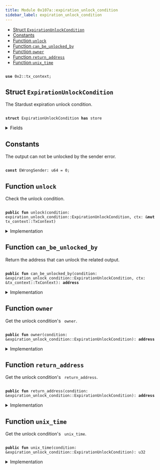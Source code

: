 ```yaml
---
title: Module 0x107a::expiration_unlock_condition
sidebar_label: expiration_unlock_condition
---
```


<Link id="0x107a_expiration_unlock_condition"/>


-  [Struct `ExpirationUnlockCondition`](#0x107a_expiration_unlock_condition_ExpirationUnlockCondition)
-  [Constants](#@Constants_0)
-  [Function `unlock`](#0x107a_expiration_unlock_condition_unlock)
-  [Function `can_be_unlocked_by`](#0x107a_expiration_unlock_condition_can_be_unlocked_by)
-  [Function `owner`](#0x107a_expiration_unlock_condition_owner)
-  [Function `return_address`](#0x107a_expiration_unlock_condition_return_address)
-  [Function `unix_time`](#0x107a_expiration_unlock_condition_unix_time)


<pre><code>
<b>use</b> <Link to="../iota-framework/tx_context#0x2_tx_context">0x2::tx_context</Link>;
</code></pre>



<Link id="0x107a_expiration_unlock_condition_ExpirationUnlockCondition"></Link>

## Struct `ExpirationUnlockCondition`

The Stardust expiration unlock condition.


<pre><code>
<b>struct</b> <Link to="expiration_unlock_condition#0x107a_expiration_unlock_condition_ExpirationUnlockCondition">ExpirationUnlockCondition</Link> <b>has</b> store
</code></pre>



<details>
<summary>Fields</summary>


<dl>
<dt>
<code>
owner: <b>address</b></code>
</dt>
<dd>
 The address who owns the output before the timestamp has passed.
</dd>
<dt>
<code>
return_address: <b>address</b></code>
</dt>
<dd>
 The address that is allowed to spend the locked funds after the timestamp has passed.
</dd>
<dt>
<code>
unix_time: u32</code>
</dt>
<dd>
 Before this unix time, Address Unlock Condition is allowed to unlock the output, after that only the address defined in Return Address.
</dd>
</dl>


</details>

<Link id="@Constants_0"></Link>

## Constants


<Link id="0x107a_expiration_unlock_condition_EWrongSender"></Link>

The output can not be unlocked by the sender error.


<pre><code>
<b>const</b> <Link to="expiration_unlock_condition#0x107a_expiration_unlock_condition_EWrongSender">EWrongSender</Link>: u64 = 0;
</code></pre>



<Link id="0x107a_expiration_unlock_condition_unlock"></Link>

## Function `unlock`

Check the unlock condition.


<pre><code>
<b>public</b> <b>fun</b> <Link to="expiration_unlock_condition#0x107a_expiration_unlock_condition_unlock">unlock</Link>(condition: <Link to="expiration_unlock_condition#0x107a_expiration_unlock_condition_ExpirationUnlockCondition">expiration_unlock_condition::ExpirationUnlockCondition</Link>, ctx: &<b>mut</b> <Link to="../iota-framework/tx_context#0x2_tx_context_TxContext">tx_context::TxContext</Link>)
</code></pre>



<details>
<summary>Implementation</summary>


<pre><code>
<b>public</b> <b>fun</b> <Link to="expiration_unlock_condition#0x107a_expiration_unlock_condition_unlock">unlock</Link>(condition: <Link to="expiration_unlock_condition#0x107a_expiration_unlock_condition_ExpirationUnlockCondition">ExpirationUnlockCondition</Link>, ctx: &<b>mut</b> TxContext) \{
    <b>let</b> unlock_address = condition.<Link to="expiration_unlock_condition#0x107a_expiration_unlock_condition_can_be_unlocked_by">can_be_unlocked_by</Link>(ctx);

    <b>assert</b>!(unlock_address == ctx.sender(), <Link to="expiration_unlock_condition#0x107a_expiration_unlock_condition_EWrongSender">EWrongSender</Link>);

    <b>let</b> <Link to="expiration_unlock_condition#0x107a_expiration_unlock_condition_ExpirationUnlockCondition">ExpirationUnlockCondition</Link> \{
        owner: _,
        return_address: _,
        unix_time: _,
    } = condition;
}
</code></pre>



</details>

<Link id="0x107a_expiration_unlock_condition_can_be_unlocked_by"></Link>

## Function `can_be_unlocked_by`

Return the address that can unlock the related output.


<pre><code>
<b>public</b> <b>fun</b> <Link to="expiration_unlock_condition#0x107a_expiration_unlock_condition_can_be_unlocked_by">can_be_unlocked_by</Link>(condition: &<Link to="expiration_unlock_condition#0x107a_expiration_unlock_condition_ExpirationUnlockCondition">expiration_unlock_condition::ExpirationUnlockCondition</Link>, ctx: &<Link to="../iota-framework/tx_context#0x2_tx_context_TxContext">tx_context::TxContext</Link>): <b>address</b>
</code></pre>



<details>
<summary>Implementation</summary>


<pre><code>
<b>public</b> <b>fun</b> <Link to="expiration_unlock_condition#0x107a_expiration_unlock_condition_can_be_unlocked_by">can_be_unlocked_by</Link>(condition: &<Link to="expiration_unlock_condition#0x107a_expiration_unlock_condition_ExpirationUnlockCondition">ExpirationUnlockCondition</Link>, ctx: &TxContext): <b>address</b> \{
    // Unix time in seconds.
    <b>let</b> current_time = ((<Link to="../iota-framework/tx_context#0x2_tx_context_epoch_timestamp_ms">tx_context::epoch_timestamp_ms</Link>(ctx) / 1000) <b>as</b> u32);

    <b>if</b> (condition.<Link to="expiration_unlock_condition#0x107a_expiration_unlock_condition_unix_time">unix_time</Link>() &lt;= current_time) \{
        condition.<Link to="expiration_unlock_condition#0x107a_expiration_unlock_condition_return_address">return_address</Link>()
    } <b>else</b> \{
        condition.<Link to="expiration_unlock_condition#0x107a_expiration_unlock_condition_owner">owner</Link>()
    }
}
</code></pre>



</details>

<Link id="0x107a_expiration_unlock_condition_owner"></Link>

## Function `owner`

Get the unlock condition's <code>
owner</code>.


<pre><code>
<b>public</b> <b>fun</b> <Link to="expiration_unlock_condition#0x107a_expiration_unlock_condition_owner">owner</Link>(condition: &<Link to="expiration_unlock_condition#0x107a_expiration_unlock_condition_ExpirationUnlockCondition">expiration_unlock_condition::ExpirationUnlockCondition</Link>): <b>address</b>
</code></pre>



<details>
<summary>Implementation</summary>


<pre><code>
<b>public</b> <b>fun</b> <Link to="expiration_unlock_condition#0x107a_expiration_unlock_condition_owner">owner</Link>(condition: &<Link to="expiration_unlock_condition#0x107a_expiration_unlock_condition_ExpirationUnlockCondition">ExpirationUnlockCondition</Link>): <b>address</b> \{
    condition.owner
}
</code></pre>



</details>

<Link id="0x107a_expiration_unlock_condition_return_address"></Link>

## Function `return_address`

Get the unlock condition's <code>
return_address</code>.


<pre><code>
<b>public</b> <b>fun</b> <Link to="expiration_unlock_condition#0x107a_expiration_unlock_condition_return_address">return_address</Link>(condition: &<Link to="expiration_unlock_condition#0x107a_expiration_unlock_condition_ExpirationUnlockCondition">expiration_unlock_condition::ExpirationUnlockCondition</Link>): <b>address</b>
</code></pre>



<details>
<summary>Implementation</summary>


<pre><code>
<b>public</b> <b>fun</b> <Link to="expiration_unlock_condition#0x107a_expiration_unlock_condition_return_address">return_address</Link>(condition: &<Link to="expiration_unlock_condition#0x107a_expiration_unlock_condition_ExpirationUnlockCondition">ExpirationUnlockCondition</Link>): <b>address</b> \{
    condition.return_address
}
</code></pre>



</details>

<Link id="0x107a_expiration_unlock_condition_unix_time"></Link>

## Function `unix_time`

Get the unlock condition's <code>
unix_time</code>.


<pre><code>
<b>public</b> <b>fun</b> <Link to="expiration_unlock_condition#0x107a_expiration_unlock_condition_unix_time">unix_time</Link>(condition: &<Link to="expiration_unlock_condition#0x107a_expiration_unlock_condition_ExpirationUnlockCondition">expiration_unlock_condition::ExpirationUnlockCondition</Link>): u32
</code></pre>



<details>
<summary>Implementation</summary>


<pre><code>
<b>public</b> <b>fun</b> <Link to="expiration_unlock_condition#0x107a_expiration_unlock_condition_unix_time">unix_time</Link>(condition: &<Link to="expiration_unlock_condition#0x107a_expiration_unlock_condition_ExpirationUnlockCondition">ExpirationUnlockCondition</Link>): u32 \{
    condition.unix_time
}
</code></pre>



</details>
